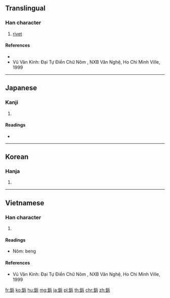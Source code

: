 {{character info/new}}
==Translingual==

===Han character===
{{Han char|rn=167|rad=金|as=07|sn=15|four=|canj=COMC}}

# [[rivet]]

====References====
* {{Han ref|kx=1308.261|dkj=40503|dj=1810.190|hdz=64209.031|uh=92F2|ud=37618}}
* Vũ Văn Kính: Đại Tự Điển Chữ Nôm , NXB Văn Nghệ, Ho Chi Minh Ville, 1999

----

==Japanese==

===Kanji===
{{ja-kanji|grade=|rs=金07}}

# {{defn|lang=ja|sort=金07}}

====Readings====
* {{ja-readings|on=|kun=[[びょう]] (byou)}}

----

==Korean==

===Hanja===
{{ko-hanja|hangeul=[[병]]|eumhun=|rv=byeong|mr=pyŏng|y=pyeng}}

# {{defn|lang=ko|sort=金07}}

----

==Vietnamese==

===Han character===
{{vi-hantu|beng|rs=金07}}

# {{defn|lang=vi|sort=金07}}

====Readings====
* Nôm: beng

====References====
* Vũ Văn Kính: Đại Tự Điển Chữ Nôm , NXB Văn Nghệ, Ho Chi Minh Ville, 1999

[[fr:鋲]]
[[ko:鋲]]
[[hu:鋲]]
[[mg:鋲]]
[[ja:鋲]]
[[pl:鋲]]
[[th:鋲]]
[[chr:鋲]]
[[zh:鋲]]